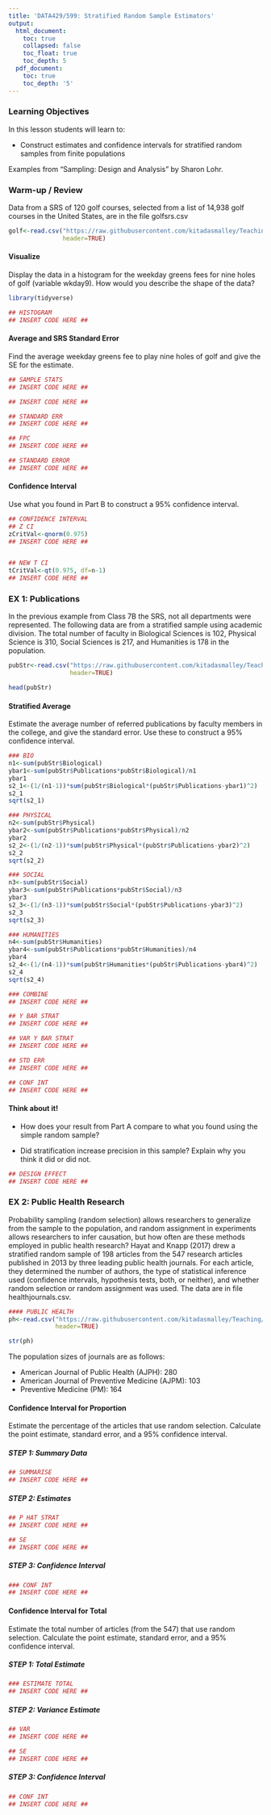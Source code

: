 ```yaml
---
title: 'DATA429/599: Stratified Random Sample Estimators'
output:
  html_document:
    toc: true
    collapsed: false
    toc_float: true
    toc_depth: 5
  pdf_document:
    toc: true
    toc_depth: '5'
---
```


### Learning Objectives

In this lesson students will learn to:

* Construct estimates and confidence intervals for stratified random samples from finite populations


Examples from "Sampling: Design and Analysis" by Sharon Lohr.


### Warm-up / Review

Data from a SRS of 120 golf courses, selected from a list of 14,938 golf courses in the United States, are in the file golfsrs.csv

```r
golf<-read.csv("https://raw.githubusercontent.com/kitadasmalley/Teaching/refs/heads/main/DATA429_599/CODE/golfsrs.csv", 
               header=TRUE)
```


#### Visualize 

Display the data in a histogram for the weekday greens fees for nine holes of golf (variable wkday9).  How would you describe the shape of the data? 

```r
library(tidyverse)

## HISTOGRAM
## INSERT CODE HERE ##
```


#### Average and SRS Standard Error 

Find the average weekday greens fee to play nine holes of golf and give the SE for the estimate.  


```r
## SAMPLE STATS
## INSERT CODE HERE ##

## INSERT CODE HERE ##

## STANDARD ERR
## INSERT CODE HERE ##

## FPC
## INSERT CODE HERE ##

## STANDARD ERROR
## INSERT CODE HERE ##
```

#### Confidence Interval 

Use what you found in Part B to construct a 95\% confidence interval. 

```r
## CONFIDENCE INTERVAL
## Z CI
zCritVal<-qnorm(0.975)
## INSERT CODE HERE ##


## NEW T CI
tCritVal<-qt(0.975, df=n-1)
## INSERT CODE HERE ##
```


### EX 1: Publications 

In the previous example from Class 7B the SRS, not all departments were represented.  The following data are from a stratified sample using academic division.  The total number of faculty in Biological Sciences is 102, Physical Science is 310, Social Sciences is 217, and Humanities is 178 in the population.

```r
pubStr<-read.csv("https://raw.githubusercontent.com/kitadasmalley/Teaching/refs/heads/main/DATA429_599/CODE/pubStrat.csv", 
                 header=TRUE)

head(pubStr)
```


#### Stratified Average 

Estimate the average number of referred publications by faculty members in the college, and give the standard error.  Use these to construct a 95\% confidence interval. 

```r

### BIO
n1<-sum(pubStr$Biological)
ybar1<-sum(pubStr$Publications*pubStr$Biological)/n1
ybar1
s2_1<-(1/(n1-1))*sum(pubStr$Biological*(pubStr$Publications-ybar1)^2)
s2_1
sqrt(s2_1)

### PHYSICAL
n2<-sum(pubStr$Physical)
ybar2<-sum(pubStr$Publications*pubStr$Physical)/n2
ybar2
s2_2<-(1/(n2-1))*sum(pubStr$Physical*(pubStr$Publications-ybar2)^2)
s2_2
sqrt(s2_2)

### SOCIAL
n3<-sum(pubStr$Social)
ybar3<-sum(pubStr$Publications*pubStr$Social)/n3
ybar3
s2_3<-(1/(n3-1))*sum(pubStr$Social*(pubStr$Publications-ybar3)^2)
s2_3
sqrt(s2_3)

### HUMANITIES
n4<-sum(pubStr$Humanities)
ybar4<-sum(pubStr$Publications*pubStr$Humanities)/n4
ybar4
s2_4<-(1/(n4-1))*sum(pubStr$Humanities*(pubStr$Publications-ybar4)^2)
s2_4
sqrt(s2_4)
```

```r
### COMBINE
## INSERT CODE HERE ##

## Y BAR STRAT
## INSERT CODE HERE ##

## VAR Y BAR STRAT
## INSERT CODE HERE ##

## STD ERR
## INSERT CODE HERE ##

## CONF INT
## INSERT CODE HERE ##
```

#### Think about it!

  * How does your result from Part A compare to what you found using the simple random sample? 

  * Did stratification increase precision in this sample?  Explain why you think it did or did not.

```r
## DESIGN EFFECT 
## INSERT CODE HERE ##
```

### EX 2: Public Health Research

Probability sampling (random selection) allows researchers to generalize from the sample to the population, and random assignment in experiments allows researchers to infer causation, but how often are these methods employed in public health research?  Hayat and Knapp (2017) drew a stratified random sample of 198 articles from the 547 research articles published in 2013 by three leading public health journals.  For each article, they determined the number of authors, the type of statistical inference used (confidence intervals, hypothesis tests, both, or neither), and whether random selection or random assignment was used.  The data are in file healthjournals.csv.

```r
#### PUBLIC HEALTH
ph<-read.csv("https://raw.githubusercontent.com/kitadasmalley/Teaching/refs/heads/main/DATA429_599/CODE/healthjournals.csv", 
             header=TRUE)

str(ph)
```
 
The population sizes of journals are as follows: 
 
  * American Journal of Public Health (AJPH): 280
  * American Journal of Preventive Medicine (AJPM): 103
  * Preventive Medicine (PM): 164
  
#### Confidence Interval for Proportion

Estimate the percentage of the articles that use random selection.  Calculate the point estimate, standard error, and a 95\% confidence interval. 

##### STEP 1: Summary Data

```r
## SUMMARISE
## INSERT CODE HERE ##
```

##### STEP 2: Estimates

```r
## P HAT STRAT
## INSERT CODE HERE ##

## SE
## INSERT CODE HERE ##
```

##### STEP 3: Confidence Interval

```r
### CONF INT
## INSERT CODE HERE ##

```


#### Confidence Interval for Total

Estimate the total number of articles (from the 547) that use random selection. Calculate the point estimate, standard error, and a 95\% confidence interval. 

##### STEP 1: Total Estimate 

```r
### ESTIMATE TOTAL
## INSERT CODE HERE ##
```

##### STEP 2: Variance Estimate 
```r
## VAR
## INSERT CODE HERE ##

## SE
## INSERT CODE HERE ##
```

##### STEP 3: Confidence Interval
```r
## CONF INT
## INSERT CODE HERE ##

```





